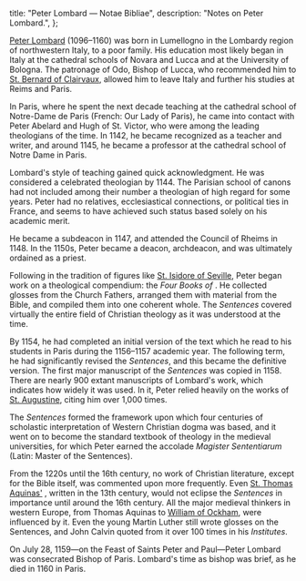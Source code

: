   title: "Peter Lombard — Notae Bibliae",
  description: "Notes on Peter Lombard.",
};

<Initial text="Peter Lombard" />

[Peter Lombard](/glossary/names#peter) (1096–1160) was born in Lumellogno in the Lombardy region of northwestern Italy, to a poor family. His education most likely began in Italy at the cathedral schools of Novara and Lucca and at the University of Bologna. The patronage of Odo, Bishop of Lucca, who recommended him to [St. Bernard of Clairvaux](/people/saints/medieval/bernard-of-clairvaux), allowed him to leave Italy and further his studies at Reims and Paris.

In Paris, where he spent the next decade teaching at the cathedral school of Notre-Dame de Paris (French: Our Lady of Paris), he came into contact with Peter Abelard and Hugh of St. Victor, who were among the leading theologians of the time. In 1142, he became recognized as a teacher and writer, and around 1145, he became a professor at the cathedral school of Notre Dame in Paris.

Lombard's style of teaching gained quick acknowledgment. He was considered a celebrated theologian by 1144. The Parisian school of canons had not included among their number a theologian of high regard for some years. Peter had no relatives, ecclesiastical connections, or political ties in France, and seems to have achieved such status based solely on his academic merit.

He became a subdeacon in 1147, and attended the Council of Rheims in 1148. In the 1150s, Peter became a deacon, archdeacon, and was ultimately ordained as a priest.

Following in the tradition of figures like [St. Isidore of Seville](/people/saints/latin-fathers/isidore-of-seville), Peter began work on a theological compendium: the *Four Books of <Definition lang="latin" anchor="sententia" text="Sentences" />*. He collected glosses from the Church Fathers, arranged them with material from the Bible, and compiled them into one coherent whole. The *Sentences* covered virtually the entire field of Christian theology as it was understood at the time.

By 1154, he had completed an initial version of the text which he read to his students in Paris during the 1156–1157 academic year. The following term, he had significantly revised the *Sentences*, and this became the definitive version. The first major manuscript of the *Sentences* was copied in 1158. There are nearly 900 extant manuscripts of Lombard's work, which indicates how widely it was used. In it, Peter relied heavily on the works of [St. Augustine](/people/saints/latin-fathers/augustine-of-hippo), citing him over 1,000 times.

The *Sentences* formed the framework upon which four centuries of scholastic interpretation of Western Christian dogma was based, and it went on to become the standard textbook of theology in the medieval universities, for which Peter earned the accolade *Magister Sententiarum* (Latin: Master of the Sentences).

From the 1220s until the 16th century, no work of Christian literature, except for the Bible itself, was commented upon more frequently. Even [St. Thomas Aquinas'](/people/saints/medieval/thomas-aquinas) *<Definition lang="latin" anchor="summa-theologiae" text="Summa Theologiae" />*, written in the 13th century, would not eclipse the *Sentences* in importance until around the 16th century. All the major medieval thinkers in western Europe, from Thomas Aquinas to [William of Ockham](/people/scholars/william-of-ockham), were influenced by it. Even the young Martin Luther still wrote glosses on the Sentences, and John Calvin quoted from it over 100 times in his *Institutes*.

On July 28, 1159—on the Feast of Saints Peter and Paul—Peter Lombard was consecrated Bishop of Paris. Lombard's time as bishop was brief, as he died in 1160 in Paris.
